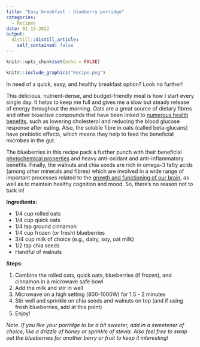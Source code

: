 ```yaml
---
title: "Easy breakfast - blueberry porridge"
categories:
  - Recipes
date: 01-15-2022
output:
  distill::distill_article:
    self_contained: false
---
```


```r
knitr::opts_chunk$set(echo = FALSE)
```

```r
knitr::include_graphics("Recipe.png")
```

In need of a quick, easy, and healthy breakfast option? Look no further!

This delicious, nutrient-dense, and budget-friendly meal is how I start every single day. It helps to keep me full and gives me a slow but steady release of energy throughout the morning. Oats are a great source of dietary fibres and other bioactive compounds that have been linked to [numerous health benefits](https://academic.oup.com/nutritionreviews/article/78/Supplement_1/13/5877748?login=false), such as lowering cholesterol and reducing the blood glucose response after eating. Also, the soluble fibre in oats (called beta-glucans) have prebiotic effects, which means they help to feed the beneficial microbes in the gut.

The blueberries in this recipe pack a further punch with their beneficial [phytochemical properties](https://academic.oup.com/advances/article/11/2/224/5536953?login=false) and heavy anti-oxidant and anti-inflammatory benefits. Finally, the walnuts and chia seeds are rich in omega-3 fatty acids (among other minerals and fibres) which are involved in a wide range of important processes related to the [growth and functioning of our brain](https://www.sciencedirect.com/science/article/pii/S241464472030004X), as well as to maintain healthy cognition and mood. So, there's no reason not to tuck in!

**Ingredients:**

* 1/4 cup rolled oats
* 1/4 cup quick oats
* 1/4 tsp ground cinnamon
* 1/4 cup frozen (or fresh) blueberries
* 3/4 cup milk of choice (e.g., dairy, soy, oat milk)
* 1/2 tsp chia seeds
* Handful of walnuts 

**Steps:**

1. Combine the rolled oats, quick oats, blueberries (if frozen), and cinnamon in a microwave safe bowl
2. Add the milk and stir in well
3. Microwave on a high setting (800-1000W) for 1.5 - 2 minutes
4. Stir well and sprinkle on chia seeds and walnuts on top (and if using fresh blueberries, add at this point)  
5. Enjoy!

*Note. If you like your porridge to be a bit sweeter, add in a sweetener of choice, like a drizzle of honey or sprinkle of stevia. Also feel free to swap out the blueberries for another berry or fruit to keep it interesting!* 
